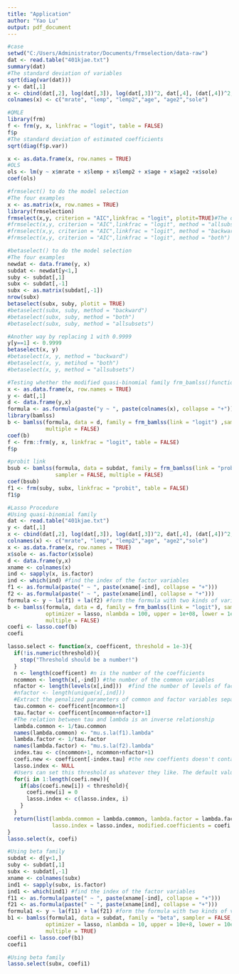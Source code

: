 ```yaml
---
title: "Application"
author: "Yao Lu"
output: pdf_document
---
```


```r
#case
setwd("C:/Users/Administrator/Documents/frmselection/data-raw")
dat <- read.table("401kjae.txt")
summary(dat)
#The standard deviation of variables
sqrt(diag(var(dat)))
y <- dat[,1]
x <- cbind(dat[,2], log(dat[,3]), log(dat[,3])^2, dat[,4], (dat[,4])^2, dat[,5])
colnames(x) <- c("mrate", "lemp", "lemp2","age", "age2","sole")
```

```r
#QMLE
library(frm)
f <- frm(y, x, linkfrac = "logit", table = FALSE)
f$p
#The standard deviation of estimated coefficients
sqrt(diag(f$p.var))
```


```r
x <- as.data.frame(x, row.names = TRUE)
#OLS
ols <- lm(y ~ x$mrate + x$lemp + x$lemp2 + x$age + x$age2 +x$sole)
coef(ols)

```

```r
#frmselect() to do the model selection
#The four examples
x <- as.matrix(x, row.names = TRUE)
library(frmselection)
frmselect(x,y, criterion = "AIC",linkfrac = "logit", plotit=TRUE)#The default is forward
#frmselect(x,y, criterion = "AIC",linkfrac = "logit", method = "allsubsets") 
#frmselect(x,y, criterion = "AIC",linkfrac = "logit", method = "backward")
#frmselect(x,y, criterion = "AIC",linkfrac = "logit", method = "both")

```

```r
#betaselect() to do the model selection
#The four examples
newdat <- data.frame(y, x)
subdat <- newdat[y<1,]
suby <- subdat[,1]
subx <- subdat[,-1]
subx <- as.matrix(subdat[,-1])
nrow(subx)
betaselect(subx, suby, plotit = TRUE)
#betaselect(subx, suby, method = "backward")
#betaselect(subx, suby, method = "both")
#betaselect(subx, suby, method = "allsubsets")
```

```r
#Another way by replacing 1 with 0.9999
y[y==1] <- 0.9999
betaselect(x, y)
#betaselect(x, y, method = "backward")
#betaselect(x, y, metihod = "both")
#betaselect(x, y, method = "allsubsets")

```

```r
#Testing whether the modified quasi-binomial family frm_bamlss()function works
x <- as.data.frame(x, row.names = TRUE)
y <- dat[,1]
d <- data.frame(y,x)
formula <- as.formula(paste("y ~ ", paste(colnames(x), collapse = "+")))
library(bamlss)
b <- bamlss(formula, data = d, family = frm_bamlss(link = "logit") ,sampler = FALSE,
            multiple = FALSE)
coef(b)
f <- frm::frm(y, x, linkfrac = "logit", table = FALSE)
f$p

```
```r
#probit link
bsub <- bamlss(formula, data = subdat, family = frm_bamlss(link = "probit"), 
               sampler = FALSE, multiple = FALSE)
coef(bsub)
f1 <- frm(suby, subx, linkfrac = "probit", table = FALSE)
f1$p
```

```r
#Lasso Procedure
#Using quasi-binomial family
dat <- read.table("401kjae.txt")
y <- dat[,1]
x <- cbind(dat[,2], log(dat[,3]), log(dat[,3])^2, dat[,4], (dat[,4])^2, dat[,5])
colnames(x) <- c("mrate", "lemp", "lemp2","age", "age2","sole")
x <- as.data.frame(x, row.names = TRUE)
x$sole <- as.factor(x$sole)
d <- data.frame(y,x)
xname <- colnames(x)
ind <- sapply(x, is.factor)
ind <- which(ind) #find the index of the factor variables
f1 <- as.formula(paste(" ~ ", paste(xname[-ind], collapse = "+")))
f2 <- as.formula(paste(" ~ ", paste(xname[ind], collapse = "+")))
formula <- y ~ la(f1) + la(f2) #form the formula with two kinds of variables
b <- bamlss(formula, data = d, family = frm_bamlss(link = "logit"), sampler = FALSE,
            optimizer = lasso, nlambda = 100, upper = 1e+08, lower = 1e+03, 
            multiple = FALSE)
coefi <- lasso.coef(b)
coefi

```

```r
lasso.select <- function(x, coefficent, threshold = 1e-3){
  if(!is.numeric(threshold)){
    stop("Threshold should be a number!")
  }
  n <- length(coefficent) #n is the number of the coefficients
  ncommon <- length(x[,-ind]) #the number of the common variables
  nfactor <- length(levels(x[,ind]))  #find the number of levels of factor variables
  #nfactor <- length(unique(x[,ind]))
  #Extract the penalized parameters of common and factor variables separately.
  tau.common <- coefficent[ncommon+1]
  tau.factor <- coefficent[ncommon+nfactor+1]
  #The relation between tau and lambda is an inverse relationship
  lambda.common <- 1/tau.common
  names(lambda.common) <- "mu.s.la(f1).lambda"
  lambda.factor <- 1/tau.factor
  names(lambda.factor) <- "mu.s.la(f2).lambda"
  index.tau <- c(ncommon+1, ncommon+nfactor+1)
  coefi.new <- coefficent[-index.tau] #the new coeffients doesn't contain the penalized parameters
  lasso.index <- NULL
  #Users can set this threshold as whatever they like. The default value is 1e-3
  for(i in 1:length(coefi.new)){
    if(abs(coefi.new[i]) < threshold){
      coefi.new[i] = 0
      lasso.index <- c(lasso.index, i)
    }
  }
  return(list(lambda.common = lambda.common, lambda.factor = lambda.factor,
              lasso.index = lasso.index, modified.coefficients = coefi.new))
}
lasso.select(x, coefi)
```

```r
#Using beta family
subdat <- d[y<1,]
suby <- subdat[,1]
subx <- subdat[,-1]
xname <- colnames(subx)
ind1 <- sapply(subx, is.factor)
ind1 <- which(ind1) #find the index of the factor variables
f11 <- as.formula(paste(" ~ ", paste(xname[-ind], collapse = "+")))
f21 <- as.formula(paste(" ~ ", paste(xname[ind], collapse = "+")))
formula1 <- y ~ la(f11) + la(f21) #form the formula with two kinds of variables
b1 <- bamlss(formula1, data = subdat, family = "beta", sampler = FALSE,
            optimizer = lasso, nlambda = 10, upper = 10e+8, lower = 10e+3,
            multiple = TRUE)
coefi1 <- lasso.coef(b1)
coefi1
```

```r
#Using beta family
lasso.select(subx, coefi1)
```
